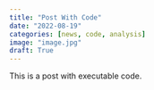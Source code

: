 ```yaml
---
title: "Post With Code"
date: "2022-08-19"
categories: [news, code, analysis]
image: "image.jpg"
draft: True
---
```


This is a post with executable code.
